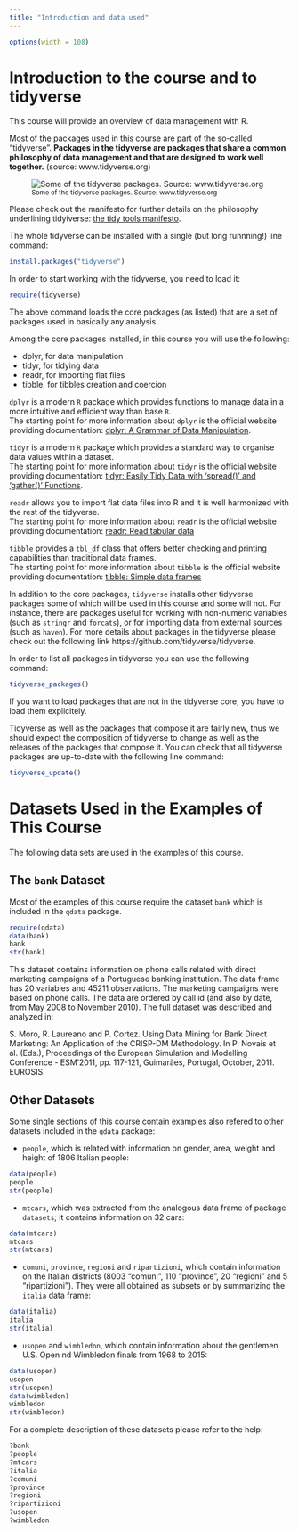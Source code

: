 ```yaml
---
title: "Introduction and data used"
---
```


```r
options(width = 108)
```

# Introduction to the course and to tidyverse

This course will provide an overview of data management with R.

Most of the packages used in this course are part of the so-called "tidyverse". __Packages in the tidyverse are packages that share a common philosophy of data management and that are designed to work well together.__ (source: www.tidyverse.org) 


![<small>Some of the tidyverse packages. Source: www.tidyverse.org</small>](./images/tidyverse.png)


Please check out the manifesto for further details on the philosophy underlining tidyiverse:  [the tidy tools manifesto](https://cran.r-project.org/web/packages/tidyverse/vignettes/manifesto.html). 

The whole tidyverse can be installed with a single (but long runnning!) line command:

```r
install.packages("tidyverse")
```

In order to start working with the tidyverse, you need to load it:

```r
require(tidyverse)
```

The above command loads the core packages (as listed) that are a set of packages used in basically any analysis. 

Among the core packages installed, in this course you will use the following:

* dplyr, for data manipulation
* tidyr, for tidying data
* readr, for importing flat files
* tibble, for tibbles creation and coercion


`dplyr` is a modern `R` package which provides functions to manage data in a more intuitive and efficient way than base `R`.  
The starting point for more information about `dplyr` is the official website providing documentation: [dplyr: A Grammar of Data Manipulation](https://cran.r-project.org/web/packages/dplyr/index.html).  

`tidyr` is a modern `R` package which provides a standard way to organise data values within a dataset.  
The starting point for more information about `tidyr` is the official website providing documentation: [tidyr: Easily Tidy Data with 'spread()' and 'gather()' Functions](https://cran.r-project.org/web/packages/tidyr/index.html).  

`readr` allows you to import flat data files into R and it is well harmonized with the rest of the tidyverse.  
The starting point for more information about `readr` is the official website providing documentation: [readr: Read tabular data](https://cran.r-project.org/web/packages/readr/index.html)

`tibble` provides a `tbl_df` class that offers better checking and printing capabilities than traditional data frames.  
The starting point for more information about `tibble` is the official website providing documentation: [tibble: Simple data frames](https://cran.r-project.org/web/packages/tibble/index.html)

In addition to the core packages, `tidyverse` installs other tidyverse packages some of which will be used in this course and some will not. For instance, there are packages useful for working with non-numeric variables (such as `stringr` and `forcats`), or for importing data from external sources (such as `haven`). For more details about packages in the tidyverse please check out the following link https://github.com/tidyverse/tidyverse. 

In order to list all packages in tidyverse you can use the following command:


```r
tidyverse_packages()
```


If you want to load packages that are not in the tidyverse core, you have to load them explicitely.

Tidyverse as well as the packages that compose it are fairly new, thus we should expect the composition of tidyverse to change as well as the releases of the packages that compose it. You can check that all tidyverse packages are up-to-date with the following line command:

```r
tidyverse_update()
```


# Datasets Used in the Examples of This Course

The following data sets are used in the examples of this course.

## The `bank` Dataset

Most of the examples of this course require the dataset `bank` which is included in the `qdata` package.

```r
require(qdata)
data(bank)
bank
str(bank)
```

This dataset contains information on phone calls related with direct marketing campaigns of a Portuguese banking institution. The data frame has 20 variables and 45211 observations. The marketing campaigns were based on phone calls. The data are ordered by call id (and also by date, from May 2008 to November 2010). The full dataset was described and analyzed in:

S. Moro, R. Laureano and P. Cortez. Using Data Mining for Bank Direct Marketing: An Application of the CRISP-DM Methodology. In P. Novais et al. (Eds.), Proceedings of the European Simulation and Modelling Conference - ESM'2011, pp. 117-121, Guimarães, Portugal, October, 2011. EUROSIS.


## Other Datasets

Some single sections of this course contain examples also refered to other datasets included in the `qdata` package:

* `people`, which is related with information on gender, area, weight and height of 1806 Italian people:

```r
data(people)
people
str(people)
```

* `mtcars`, which was extracted from the analogous data frame of package `datasets`; it contains information on 32 cars:

```r
data(mtcars)
mtcars
str(mtcars)
```

* `comuni`, `province`, `regioni` and `ripartizioni`, which contain information on the Italian districts (8003 "comuni", 110 "province", 20 "regioni" and 5 "ripartizioni"). They were all obtained as subsets or by summarizing the `italia` data frame:

```r
data(italia)
italia
str(italia)
```

* `usopen` and `wimbledon`, which contain information about the gentlemen U.S. Open nd Wimbledon finals from 1968 to 2015:

```r
data(usopen)
usopen
str(usopen)
data(wimbledon)
wimbledon
str(wimbledon)
```

For a complete description of these datasets please refer to the help:

```r
?bank
?people
?mtcars
?italia
?comuni
?province
?regioni
?ripartizioni
?usopen
?wimbledon
```
